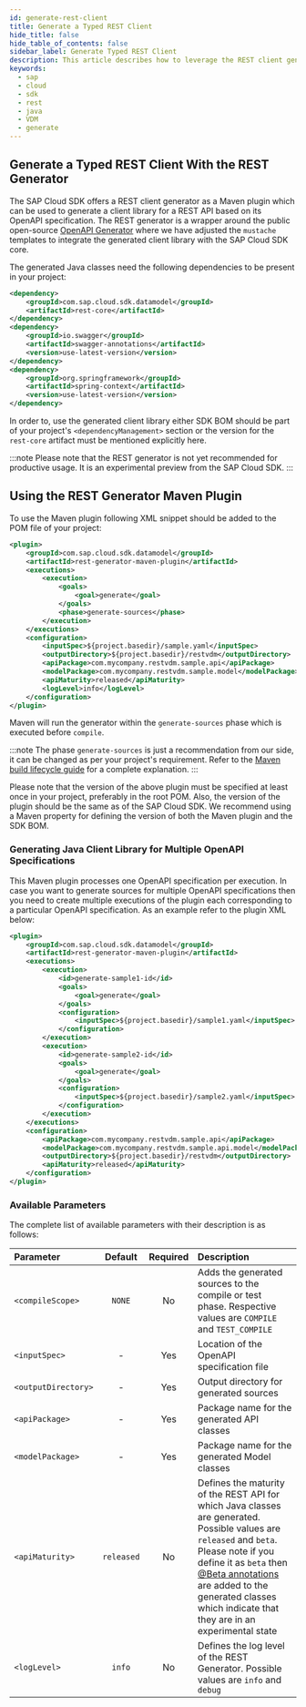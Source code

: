 ```yaml
---
id: generate-rest-client
title: Generate a Typed REST Client
hide_title: false
hide_table_of_contents: false
sidebar_label: Generate Typed REST Client
description: This article describes how to leverage the REST client generator to obtain Java classes from a service definition. These classes can then be used to build type-safe REST requests.
keywords:
  - sap
  - cloud
  - sdk
  - rest
  - java
  - VDM
  - generate
---
```


## Generate a Typed REST Client With the REST Generator

The SAP Cloud SDK offers a REST client generator as a Maven plugin which can be used to generate a client library for a REST API based on its OpenAPI specification.
The REST generator is a wrapper around the public open-source [OpenAPI Generator](https://github.com/OpenAPITools/openapi-generator) where we have adjusted the `mustache` templates to integrate the generated client library with the SAP Cloud SDK core.

The generated Java classes need the following dependencies to be present in your project:

<!-- vale off -->

```xml
<dependency>
	<groupId>com.sap.cloud.sdk.datamodel</groupId>
	<artifactId>rest-core</artifactId>
</dependency>
<dependency>
	<groupId>io.swagger</groupId>
	<artifactId>swagger-annotations</artifactId>
	<version>use-latest-version</version>
</dependency>
<dependency>
    <groupId>org.springframework</groupId>
    <artifactId>spring-context</artifactId>
    <version>use-latest-version</version>
</dependency>
```

<!-- vale on -->

In order to, use the generated client library either SDK BOM should be part of your project's `<dependencyManagement>` section or the version for the `rest-core` artifact must be mentioned explicitly here.

:::note
Please note that the REST generator is not yet recommended for productive usage.
It is an experimental preview from the SAP Cloud SDK.
:::

## Using the REST Generator Maven Plugin

To use the Maven plugin following XML snippet should be added to the POM file of your project:

<!-- vale off -->

```xml
<plugin>
	<groupId>com.sap.cloud.sdk.datamodel</groupId>
	<artifactId>rest-generator-maven-plugin</artifactId>
    <executions>
		<execution>
			<goals>
				<goal>generate</goal>
			</goals>
			<phase>generate-sources</phase>
		</execution>
	</executions>
	<configuration>
   		<inputSpec>${project.basedir}/sample.yaml</inputSpec>
		<outputDirectory>${project.basedir}/restvdm</outputDirectory>
        <apiPackage>com.mycompany.restvdm.sample.api</apiPackage>
		<modelPackage>com.mycompany.restvdm.sample.model</modelPackage>
		<apiMaturity>released</apiMaturity>
		<logLevel>info</logLevel>
	</configuration>
</plugin>
```

<!-- vale on -->

Maven will run the generator within the `generate-sources` phase which is executed before `compile`.

:::note
The phase `generate-sources` is just a recommendation from our side, it can be changed as per your project's requirement.
Refer to the [Maven build lifecycle guide](https://maven.apache.org/guides/introduction/introduction-to-the-lifecycle.html#Lifecycle_Reference) for a complete explanation.
:::

Please note that the version of the above plugin must be specified at least once in your project, preferably in the root POM.
Also, the version of the plugin should be the same as of the SAP Cloud SDK.
We recommend using a Maven property for defining the version of both the Maven plugin and the SDK BOM.

### Generating Java Client Library for Multiple OpenAPI Specifications

This Maven plugin processes one OpenAPI specification per execution.
In case you want to generate sources for multiple OpenAPI specifications then you need to create multiple executions of the plugin each corresponding to a particular OpenAPI specification.
As an example refer to the plugin XML below:

<!-- vale off -->

```xml
<plugin>
	<groupId>com.sap.cloud.sdk.datamodel</groupId>
	<artifactId>rest-generator-maven-plugin</artifactId>
	<executions>
		<execution>
			<id>generate-sample1-id</id>
			<goals>
				<goal>generate</goal>
			</goals>
			<configuration>
				<inputSpec>${project.basedir}/sample1.yaml</inputSpec>
			</configuration>
		</execution>
		<execution>
			<id>generate-sample2-id</id>
			<goals>
				<goal>generate</goal>
			</goals>
			<configuration>
				<inputSpec>${project.basedir}/sample2.yaml</inputSpec>
			</configuration>
		</execution>
	</executions>
	<configuration>
		<apiPackage>com.mycompany.restvdm.sample.api</apiPackage>
		<modelPackage>com.mycompany.restvdm.sample.api.model</modelPackage>
		<outputDirectory>${project.basedir}/restvdm</outputDirectory>
		<apiMaturity>released</apiMaturity>
	</configuration>
</plugin>
```

<!-- vale on -->

### Available Parameters

The complete list of available parameters with their description is as follows:

| Parameter           |  Default   | Required | Description                                                                                                                                                                                                                                                                                                                                                                      |
| :------------------ | :--------: | :------: | :------------------------------------------------------------------------------------------------------------------------------------------------------------------------------------------------------------------------------------------------------------------------------------------------------------------------------------------------------------------------------- |
| `<compileScope>`    |   `NONE`   |    No    | Adds the generated sources to the compile or test phase. Respective values are `COMPILE` and `TEST_COMPILE`                                                                                                                                                                                                                                                                      |
| `<inputSpec>`       |     -      |   Yes    | Location of the OpenAPI specification file                                                                                                                                                                                                                                                                                                                                       |
| `<outputDirectory>` |     -      |   Yes    | Output directory for generated sources                                                                                                                                                                                                                                                                                                                                           |
| `<apiPackage>`      |     -      |   Yes    | Package name for the generated API classes                                                                                                                                                                                                                                                                                                                                       |
| `<modelPackage>`    |     -      |   Yes    | Package name for the generated Model classes                                                                                                                                                                                                                                                                                                                                     |
| `<apiMaturity>`     | `released` |    No    | Defines the maturity of the REST API for which Java classes are generated. Possible values are `released` and `beta`. Please note if you define it as `beta` then [@Beta annotations](https://www.javadoc.io/doc/com.google.guava/guava/latest/com/google/common/annotations/Beta.html) are added to the generated classes which indicate that they are in an experimental state |
| `<logLevel>`        |   `info`   |    No    | Defines the log level of the REST Generator. Possible values are `info` and `debug`                                                                                                                                                                                                                                                                                              |
